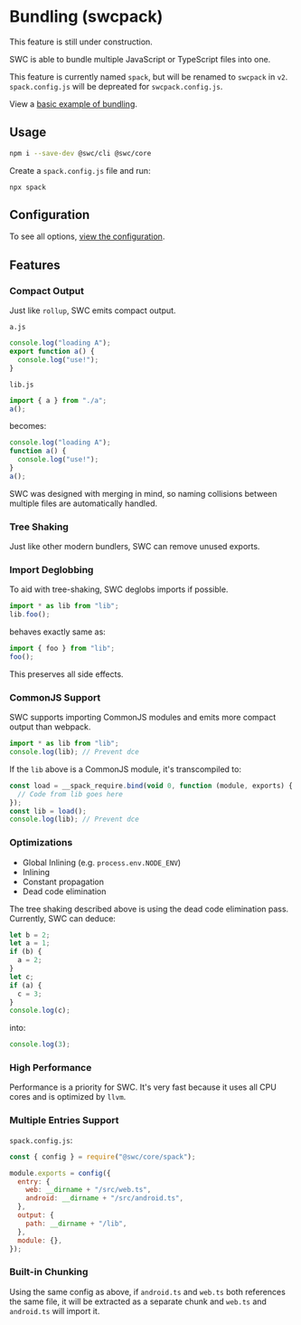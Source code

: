 
# Bundling (swcpack)

<Callout emoji="🚧">
  This feature is still under construction.
</Callout>

SWC is able to bundle multiple JavaScript or TypeScript files into one.

This feature is currently named `spack`, but will be renamed to `swcpack` in `v2`. `spack.config.js` will be depreated for `swcpack.config.js`.

View a [basic example of bundling](https://github.com/swc-project/cli/tree/master/examples/spack-basic).

## Usage

```sh
npm i --save-dev @swc/cli @swc/core
```

Create a `spack.config.js` file and run:

```plaintext
npx spack
```

## Configuration

To see all options, [view the configuration](/docs/configuration/bundling).

## Features

### Compact Output

Just like `rollup`, SWC emits compact output.

`a.js`

```js
console.log("loading A");
export function a() {
  console.log("use!");
}
```

`lib.js`

```js
import { a } from "./a";
a();
```

becomes:

```js
console.log("loading A");
function a() {
  console.log("use!");
}
a();
```

SWC was designed with merging in mind, so naming collisions between multiple files are automatically handled.

### Tree Shaking

Just like other modern bundlers, SWC can remove unused exports.

### Import Deglobbing

To aid with tree-shaking, SWC deglobs imports if possible.

```js
import * as lib from "lib";
lib.foo();
```

behaves exactly same as:

```js
import { foo } from "lib";
foo();
```

This preserves all side effects.

### CommonJS Support

SWC supports importing CommonJS modules and emits more compact output than webpack.

```js
import * as lib from "lib";
console.log(lib); // Prevent dce
```

If the `lib` above is a CommonJS module, it's transcompiled to:

```js
const load = __spack_require.bind(void 0, function (module, exports) {
  // Code from lib goes here
});
const lib = load();
console.log(lib); // Prevent dce
```

### Optimizations

- Global Inlining (e.g. `process.env.NODE_ENV`)
- Inlining
- Constant propagation
- Dead code elimination

The tree shaking described above is using the dead code elimination pass. Currently, SWC can deduce:

```js
let b = 2;
let a = 1;
if (b) {
  a = 2;
}
let c;
if (a) {
  c = 3;
}
console.log(c);
```

into:

```js
console.log(3);
```

### High Performance

Performance is a priority for SWC. It's very fast because it uses all CPU cores and is optimized by `llvm`.

### Multiple Entries Support

`spack.config.js`:

```js
const { config } = require("@swc/core/spack");

module.exports = config({
  entry: {
    web: __dirname + "/src/web.ts",
    android: __dirname + "/src/android.ts",
  },
  output: {
    path: __dirname + "/lib",
  },
  module: {},
});
```

### Built-in Chunking

Using the same config as above, if `android.ts` and `web.ts` both references the same file, it will be extracted as a separate chunk and `web.ts` and `android.ts` will import it.
